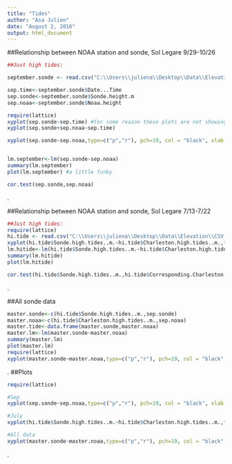 ```yaml
---
title: "Tides"
author: "Asa Julien"
date: "August 2, 2016"
output: html_document
---
```



##Relationship between NOAA station and sonde, Sol Legare 9/29-10/26
```r
##Just high tides:

september.sonde <- read.csv("C:\\Users\\juliena\\Desktop\\Data\\Elevation\\CSV files\\Julien_Legare_092916.csv")

sep.time<-september.sonde$Date...Time
sep.sonde<-september.sonde$Sonde.height.m
sep.noaa<-september.sonde$Noaa.height

require(lattice)
xyplot(sep.sonde~sep.time) #for some reason these plots are not showing up correctly. See excel scatterplots
xyplot(sep.sonde+sep.noaa~sep.time)

xyplot(sep.sonde~sep.noaa,type=c("p","r"), pch=19, col = "black", xlab = "Charleston Harbor height (m)", ylab = "Sol Legare height (m)")


lm.september<-lm(sep.sonde~sep.noaa)
summary(lm.september)
plot(lm.september) #a little funky

cor.test(sep.sonde,sep.noaa)

```
.


##Relationship between NOAA station and sonde, Sol Legare 7/13-7/22
```r

##Just high tides:
require(lattice)
hi.tide <- read.csv("C:\\Users\\juliena\\Desktop\\Data\\Elevation\\CSV files\\High tides_July.csv")
xyplot(hi.tide$Sonde.high.tides..m.~hi.tide$Charleston.high.tides..m.,type=c("p","r"), pch=19, col = "black", xlab = "Charleston Harbor height (m)", ylab = "Sol Legare height (m)")
lm.hitide<-lm(hi.tide$Sonde.high.tides..m.~hi.tide$Charleston.high.tides..m.)
summary(lm.hitide)
plot(lm.hitide)

cor.test(hi.tide$Sonde.high.tides..m.,hi.tide$Corresponding.Charleston.tides..m.)

```
.

##All sonde data
```r
master.sonde<-c(hi.tide$Sonde.high.tides..m.,sep.sonde)
master.noaa<-c(hi.tide$Charleston.high.tides..m.,sep.noaa)
master.tide<-data.frame(master.sonde,master.noaa)
master.lm<-lm(master.sonde~master.noaa)
summary(master.lm)
plot(master.lm)
require(lattice)
xyplot(master.sonde~master.noaa,type=c("p","r"), pch=19, col = "black", xlab = "Charleston Harbor height (m)", ylab = "Sol Legare height (m)")

```
.
##Plots
```r
require(lattice)

#Sep
xyplot(sep.sonde~sep.noaa,type=c("p","r"), pch=19, col = "black", xlab = "Charleston Harbor height (m)", ylab = "Sol Legare height (m)")

#July
xyplot(hi.tide$Sonde.high.tides..m.~hi.tide$Charleston.high.tides..m.,type=c("p","r"), pch=19, col = "black", xlab = "Charleston Harbor height (m)", ylab = "Sol Legare height (m)")

#All data
xyplot(master.sonde~master.noaa,type=c("p","r"), pch=19, col = "black", xlab = "Charleston Harbor height (m)", ylab = "Sol Legare height (m)")

```
.